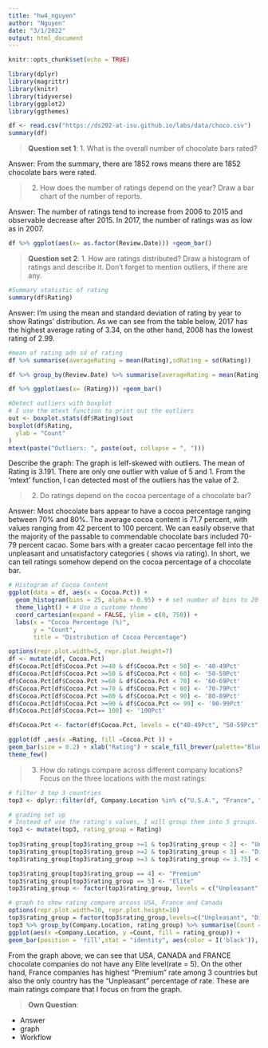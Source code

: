 ```yaml
---
title: "hw4_nguyen"
author: "Nguyen"
date: "3/1/2022"
output: html_document
---
```


```r
knitr::opts_chunk$set(echo = TRUE)
```
```r
library(dplyr)
library(magrittr)
library(knitr)
library(tidyverse)
library(ggplot2)
library(ggthemes)
```
```r
df <- read.csv("https://ds202-at-isu.github.io/labs/data/choco.csv")
summary(df)
```
> __Question set 1__: 
1. What is the overall number of chocolate bars rated?

Answer: From the summary, there are 1852 rows means there are 1852 chocolate bars were rated.

> 2. How does the number of ratings depend on the year? Draw a bar chart of the number of reports.

Answer: The number of ratings tend to increase from 2006 to 2015 and observable decrease after 2015. In 2017, the number of ratings was as low as in 2007.

```r
df %>% ggplot(aes(x= as.factor(Review.Date))) +geom_bar()
```

> __Question set 2__: 
1. How are ratings distributed? Draw a histogram of ratings and describe it. Don’t forget to mention outliers, if there are any.

```r
#Summary statistic of rating
summary(df$Rating)
```
Answer: I'm using the mean and standard deviation of rating by year to show Ratings' distribution. As we can see from the table below, 2017 has the highest average rating of 3.34, on the other hand, 2008 has the lowest rating of 2.99. 
```r
#mean of rating adn sd of rating
df %>% summarise(averageRating = mean(Rating),sdRating = sd(Rating))

```

```r
df %>% group_by(Review.Date) %>% summarise(averageRating = mean(Rating), sdRating = sd(Rating))
```

```r

df %>% ggplot(aes(x= (Rating))) +geom_bar()
```

```r
#Detect outliers with boxplot
# I use the mtext function to print out the outliers
out <- boxplot.stats(df$Rating)$out
boxplot(df$Rating,
  ylab = "Count"
)
mtext(paste("Outliers: ", paste(out, collapse = ", ")))
```

Describe the graph: The graph is lelf-skewed with outliers. The mean of Rating is 3.191. There are only one outlier with value of 5 and 1. From the 'mtext' function, I can detected most of the outliers has the value of 2.

>2. Do ratings depend on the cocoa percentage of a chocolate bar?

Answer: Most chocolate bars appear to have a cocoa percentage ranging between 70% and 80%. The average cocoa content is 71.7 percent, with values ranging from 42 percent to 100 percent. We can easily observe that the majority of the passable to commendable chocolate bars included 70-79 percent cacao. Some bars with a greater cacao percentage fell into the unpleasant and unsatisfactory categories ( shows via rating). In short, we can tell ratings somehow depend on the cocoa percentage of a chocolate bar. 
```r

# Histogram of Cocoa Content
ggplot(data = df, aes(x = Cocoa.Pct)) +
  geom_histogram(bins = 25, alpha = 0.95) + # set number of bins to 20
  theme_light() + # Use a custome theme
  coord_cartesian(expand = FALSE, ylim = c(0, 750)) +
  labs(x = "Cocoa Percentage (%)", 
       y = "Count",
       title = "Distribution of Cocoa Percentage")
```

```r
options(repr.plot.width=5, repr.plot.height=7)
df <- mutate(df, Cocoa.Pct)
df$Cocoa.Pct[df$Cocoa.Pct >=40 & df$Cocoa.Pct < 50] <- '40-49Pct'
df$Cocoa.Pct[df$Cocoa.Pct >=50 & df$Cocoa.Pct < 60] <- '50-59Pct'
df$Cocoa.Pct[df$Cocoa.Pct >=60 & df$Cocoa.Pct < 70] <- '60-69Pct'
df$Cocoa.Pct[df$Cocoa.Pct >=70 & df$Cocoa.Pct < 80] <- '70-79Pct'
df$Cocoa.Pct[df$Cocoa.Pct >=80 & df$Cocoa.Pct < 90] <- '80-89Pct'
df$Cocoa.Pct[df$Cocoa.Pct >=90 & df$Cocoa.Pct <= 99] <- '90-99Pct'
df$Cocoa.Pct[df$Cocoa.Pct== 100] <- '100Pct'

df$Cocoa.Pct <- factor(df$Cocoa.Pct, levels = c("40-49Pct", "50-59Pct", "60-69Pct","70-79Pct", "80-89Pct", "90-99Pct","100Pct"))

ggplot(df ,aes(x =Rating, fill =Cocoa.Pct )) + 
geom_bar(size = 0.2) + xlab("Rating") + scale_fill_brewer(palette="Blues")+
theme_few()
```

>3. How do ratings compare across different company locations? Focus on the three locations with the most ratings:

```r
# filter 3 top 3 countries
top3 <- dplyr::filter(df, Company.Location %in% c("U.S.A.", "France", "Canada"))

# grading set up
# Instead of use the rating's values, I will group them into 5 groups. 
top3 <- mutate(top3, rating_group = Rating)
  
top3$rating_group[top3$rating_group >=1 & top3$rating_group < 2] <- "Unpleasant"
top3$rating_group[top3$rating_group >=2 & top3$rating_group < 3] <- "Disappointing"
top3$rating_group[top3$rating_group >=3 & top3$rating_group <= 3.75] <- "Satisfactory to praiseworthy"

top3$rating_group[top3$rating_group == 4] <- "Premium"
top3$rating_group[top3$rating_group == 5] <- "Elite"
top3$rating_group <- factor(top3$rating_group, levels = c("Unpleasant", "Disappointing", "Satisfactory to praiseworthy","Premium", "Elite"))

# graph to show rating compare arcoss USA, France and Canada
options(repr.plot.width=10, repr.plot.height=10)
top3$rating_group = factor(top3$rating_group,levels=c("Unpleasant", "Disappointing", "Satisfactory to praiseworthy","Premium", "Elite"),ordered=TRUE)
top3 %>% group_by(Company.Location, rating_group) %>% summarise(Count = length(rating_group))%>%
ggplot(aes(x =Company.Location, y =Count, fill = rating_group)) +
geom_bar(position = 'fill',stat = "identity", aes(color = I('black')), size = 0.1) +scale_fill_brewer(palette="Blues")+ xlab("Countries") + ylab("Number of Bars(%)")
```

From the graph above, we can see that USA, CANADA and FRANCE chocolate companies do not have any Elite level(rate = 5). On the other hand, France companies has highest "Premium" rate among 3 countries but also the only country has the "Unpleasant" percentage of rate. These are main ratings compare that I focus on from the graph.

> __Own Question__: 

- Answer
- graph
- Workflow

